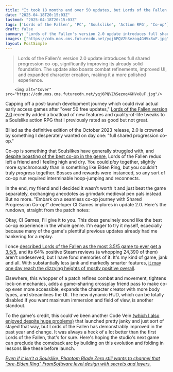 ```yaml
---
title: "It took 18 months and over 50 updates, but Lords of the Fallen finally added the one feature I wanted from this Soulslike RPG at launch: 'full shared progression co-op'"
date: "2025-04-18T20:15:03Z"
lastmod: "2025-04-18T20:15:03Z"
tags: ['Lords of the Fallen', 'PC', 'Soulslike', 'Action RPG', 'Co-op']
draft: false
summary: "Lords of the Fallen's version 2.0 update introduces full shared progression co-op, significantly improving its already solid foundation.  The update also boasts combat refinements, improved UI, and expanded character creation, making it a more polished experience."
images: ["https://cdn.mos.cms.futurecdn.net/yqj6PQVZhSezoq4GHVx8uF.jpg"]
layout: PostSimple
---
```

> Lords of the Fallen's version 2.0 update introduces full shared progression co-op, significantly improving its already solid foundation.  The update also boasts combat refinements, improved UI, and expanded character creation, making it a more polished experience.


        <img alt="Cover" src="https://cdn.mos.cms.futurecdn.net/yqj6PQVZhSezoq4GHVx8uF.jpg"/>
        
Capping off a post-launch development journey which could rival actual early access games after "over 50 free updates," [Lords of the Fallen version 2.0](https://store.steampowered.com/news/app/1501750/view/527592442371768508?l=english) recently added a boatload of new features and quality-of-life tweaks to a Soulslike action RPG that I previously rated as good but not great.

Billed as the definitive edition of the October 2023 release, 2.0 is crowned by something I desperately wanted on day one: "full shared progression co-op."

Co-op is something that Soulslikes have generally struggled with, and [<u>despite boasting of the best co-op in the genre</u>](https://www.gamesradar.com/lords-of-the-fallen-lead-says-the-rpg-has-the-best-co-op-in-the-genre-sorry-i-dont-want-to-sound-cocky-its-just-better-than-other-soulslikes/), Lords of the Fallen redux left a friend and I feeling high and dry. You could *play* together, slightly more synchronously than in something like Elden Ring, but you couldn't truly *progress* together. Bosses and rewards were instanced, so any sort of co-op run required interminable hoop-jumping and reconnects.

In the end, my friend and I decided it wasn't worth it and just beat the game separately, exchanging anecdotes as grimdark medieval pen pals instead. But no more. "Embark on a seamless co-op journey with Shared Progression Co-op!" developer CI Games implores in update 2.0. Here's the rundown, straight from the patch notes:

Okay, CI Games, I'll give it to you. This does genuinely sound like the best co-op experience in the whole genre. I'm eager to try it myself, especially because many of the game's plentiful previous updates already had me hankering for a replay.

I once [<u>described Lords of the Fallen as the most 3.5/5 game to ever get a 3.5/5</u>](https://www.gamesradar.com/in-an-unbelievable-year-for-games-soulslikes-were-so-good-that-they-could-almost-pass-for-fromsoftware-originals/), and its 64% positive Steam reviews (a whopping 24,390 of them) aren't undeserved, but I have fond memories of it. It's my kind of game, jank and all. With substantially less jank and markedly smarter features, [<u>it may one day reach the dizzying heights of mostly positive overall</u>](https://www.gamesradar.com/games/action-rpg/lords-of-the-fallen-the-best-worst-soulslike-rpg-of-2023-celebrates-mostly-positive-recent-steam-reviews-after-months-of-mixed-reception/).

Elsewhere, this whopper of a patch refines combat and movement, tightens lock-on mechanics, adds a game-sharing crossplay friend pass to make co-op even more accessible, expands the character creator with more body types, and streamlines the UI. The new dynamic HUD, which can be totally disabled if you want maximum immersion and field of view, is another standout.

To the game's credit, this could've been another Code Vein [(which I also enjoyed despite huge problems)](https://www.gamesradar.com/code-vein-review/) that launched pretty janky and just sort of stayed that way, but Lords of the Fallen has demonstrably improved in the past year and change. It was always a heck of a lot better than the first Lords of the Fallen, that's for sure. Here's hoping the studio's next game can preclude the comeback arc by building on this evolution and folding in lessons like these before launch.

[<u><em>Even if it isn't a Soulslike, Phantom Blade Zero still wants to channel that "pre-Elden Ring" FromSoftware level design with secrets and layers. </em></u>](https://www.gamesradar.com/games/action/even-if-it-isnt-a-soulslike-phantom-blade-zero-still-wants-to-channel-that-pre-elden-ring-fromsoftware-level-design-with-secrets-and-layers/)
        
